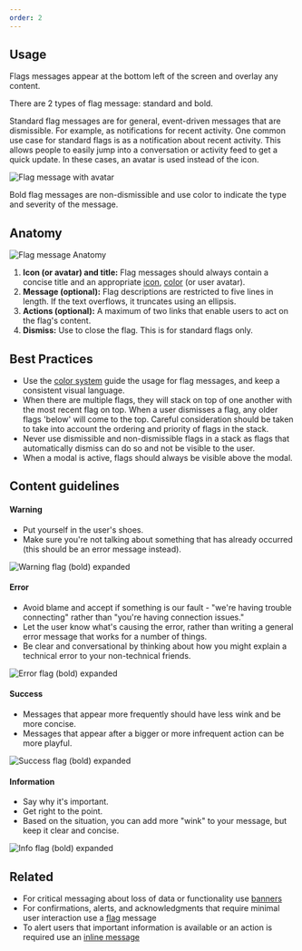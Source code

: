 ```yaml
---
order: 2
---
```


## Usage
Flags messages appear at the bottom left of the screen and overlay any content.

There are 2 types of flag message: standard and bold.

Standard flag messages are for general, event-driven messages that are dismissible. For example, as notifications for recent activity. One common use case for standard flags is as a notification about recent activity. This allows people to easily jump into a conversation or activity feed to get a quick update. In these cases, an avatar is used instead of the icon.

![Flag message with avatar](../images/flag-avatar-attachment.png)

Bold flag messages are non-dismissible and use color to indicate the type and severity of the message.

## Anatomy
![Flag message Anatomy](../images/flag-anatomy.png)

1. **Icon (or avatar) and title:** Flag messages should always contain a concise title and an appropriate [icon](/foundations/iconography), [color](/foundations/color) (or user avatar).
2. **Message (optional):** Flag descriptions are restricted to five lines in length. If the text overflows, it truncates using an ellipsis.
3. **Actions (optional):** A maximum of two links that enable users to act on the flag's content.
4. **Dismiss:** Use to close the flag. This is for standard flags only.

## Best Practices
- Use the [color system](/foundations/color) guide the usage for flag messages, and keep a consistent visual language.
- When there are multiple flags, they will stack on top of one another with the most recent flag on top. When a user dismisses a flag, any older flags 'below' will come to the top. Careful consideration should be taken to take into account the ordering and priority of flags in the stack.
- Never use dismissible and non-dismissible flags in a stack as flags that automatically dismiss can do so and not be visible to the user.
- When a modal is active, flags should always be visible above the modal.

## Content guidelines

#### Warning
- Put yourself in the user's shoes.
- Make sure you're not talking about something that has already occurred (this should be an error message instead).

![Warning flag (bold) expanded](../images/flag-bold-warning-expanded.png)

#### Error
- Avoid blame and accept if something is our fault - "we're having trouble connecting" rather than "you're having connection issues."
- Let the user know what's causing the error, rather than writing a general error message that works for a number of things.
- Be clear and conversational by thinking about how you might explain a technical error to your non-technical friends.

![Error flag (bold) expanded](../images/flag-bold-error-expanded.png)

#### Success
- Messages that appear more frequently should have less wink and be more concise.
- Messages that appear after a bigger or more infrequent action can be more playful.

![Success flag (bold) expanded](../images/flag-bold-success-expanded.png)

#### Information
- Say why it's important.
- Get right to the point.
- Based on the situation, you can add more "wink" to your message, but keep it clear and concise.

![Info flag (bold) expanded](../images/flag-bold-info-expanded.png)

## Related
- For critical messaging about loss of data or functionality use [banners](/components/banners)
- For confirmations, alerts, and acknowledgments that require minimal user interaction use a [flag](/components/flag) message
- To alert users that important information is available or an action is required use an [inline message](/components/inline-message)
